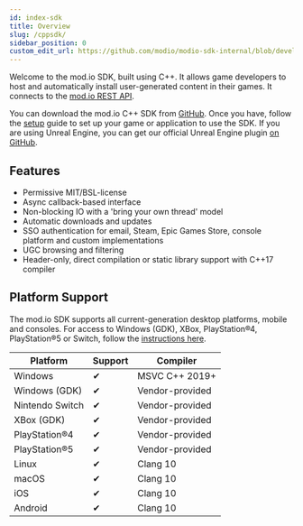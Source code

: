 ```yaml
---
id: index-sdk
title: Overview
slug: /cppsdk/
sidebar_position: 0
custom_edit_url: https://github.com/modio/modio-sdk-internal/blob/develop/doc/index-sdk.mdx
---
```


Welcome to the mod.io SDK, built using C++. It allows game developers to host and automatically install user-generated content in their games. It connects to the [mod.io REST API](https://docs.mod.io/restapiref/).

You can download the mod.io C++ SDK from [GitHub](https://github.com/modio/modio-sdk). Once you have, follow the [setup](/cppsdk/setup/) guide to set up your game or application to use the SDK. If you are using Unreal Engine, you can get our official Unreal Engine plugin [on GitHub](https://github.com/modio/modio-ue).

## Features

* Permissive MIT/BSL-license
* Async callback-based interface
* Non-blocking IO with a 'bring your own thread' model
* Automatic downloads and updates
* SSO authentication for email, Steam, Epic Games Store, console platform and custom implementations
* UGC browsing and filtering
* Header-only, direct compilation or static library support with C++17 compiler

## Platform Support

The mod.io SDK supports all current-generation desktop platforms, mobile and consoles. For access to Windows (GDK), XBox, PlayStation®4, PlayStation®5 or Switch, follow the [instructions here](/platforms/console-sdks/).

| Platform | Support | Compiler |
| --- | --- | --- |
| Windows | ✔ | MSVC C++ 2019+ |
| Windows (GDK) | ✔ | Vendor-provided |
| Nintendo Switch | ✔ | Vendor-provided |
| XBox (GDK) | ✔ | Vendor-provided |
| PlayStation®4 | ✔ | Vendor-provided |
| PlayStation®5 | ✔ | Vendor-provided |
| Linux | ✔ | Clang 10 |
| macOS | ✔ | Clang 10 |
| iOS   | ✔ | Clang 10 |
| Android   | ✔ | Clang 10 |